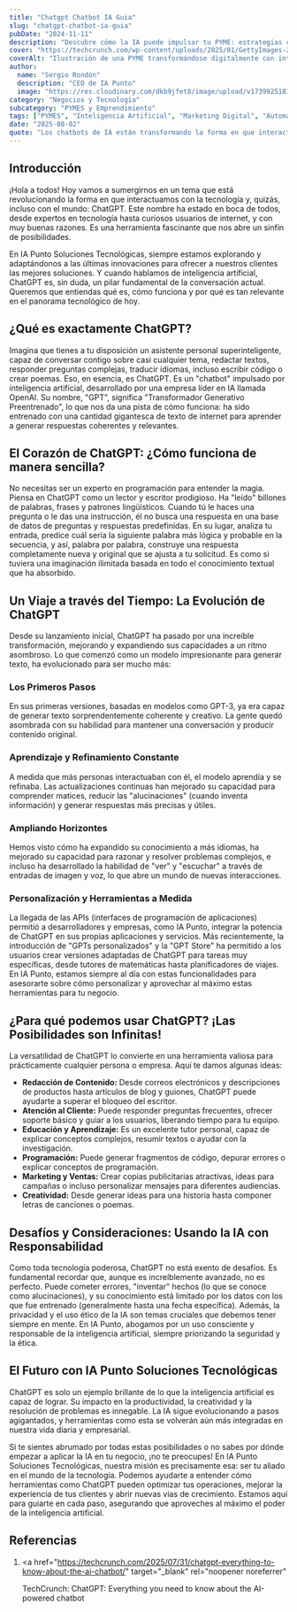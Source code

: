 ```yaml
---
title: "Chatgpt Chatbot IA Guia"
slug: "chatgpt-chatbot-ia-guia"
pubDate: "2024-11-11"
description: "Descubre cómo la IA puede impulsar tu PYME: estrategias concretas de marketing, automatización y datos para aumentar ventas."
cover: "https://techcrunch.com/wp-content/uploads/2025/01/GettyImages-2191707579.jpg?w=1024"
coverAlt: "Ilustración de una PYME transformándose digitalmente con inteligencia artificial."
author:
  name: "Sergio Rondón"
  description: "CEO de IA Punto"
  image: "https://res.cloudinary.com/dkb9jfet8/image/upload/v1739925181/sergio_gdcaeh.png"
category: "Negocios y Tecnología"
subcategory: "PYMES y Emprendimiento"
tags: ["PYMES", "Inteligencia Artificial", "Marketing Digital", "Automatización", "Ventas"]
date: "2025-08-02"
quote: "Los chatbots de IA están transformando la forma en que interactuamos con la tecnología. — Carlos Monnery"
---
```

<h2 id="introduccion">Introducción</h2>

¡Hola a todos! Hoy vamos a sumergirnos en un tema que está revolucionando la forma en que interactuamos con la tecnología y, quizás, incluso con el mundo: ChatGPT. Este nombre ha estado en boca de todos, desde expertos en tecnología hasta curiosos usuarios de internet, y con muy buenas razones. Es una herramienta fascinante que nos abre un sinfín de posibilidades.

En IA Punto Soluciones Tecnológicas, siempre estamos explorando y adaptándonos a las últimas innovaciones para ofrecer a nuestros clientes las mejores soluciones. Y cuando hablamos de inteligencia artificial, ChatGPT es, sin duda, un pilar fundamental de la conversación actual. Queremos que entiendas qué es, cómo funciona y por qué es tan relevante en el panorama tecnológico de hoy.

<h2 id="que-es-exactamente-chatgpt">¿Qué es exactamente ChatGPT?</h2>

Imagina que tienes a tu disposición un asistente personal superinteligente, capaz de conversar contigo sobre casi cualquier tema, redactar textos, responder preguntas complejas, traducir idiomas, incluso escribir código o crear poemas. Eso, en esencia, es ChatGPT. Es un "chatbot" impulsado por inteligencia artificial, desarrollado por una empresa líder en IA llamada OpenAI. Su nombre, "GPT", significa "Transformador Generativo Preentrenado", lo que nos da una pista de cómo funciona: ha sido entrenado con una cantidad gigantesca de texto de internet para aprender a generar respuestas coherentes y relevantes.

<h2 id="el-corazon-de-chatgpt-como-funciona">
  El Corazón de ChatGPT: ¿Cómo funciona de manera sencilla?
</h2>

No necesitas ser un experto en programación para entender la magia. Piensa en ChatGPT como un lector y escritor prodigioso. Ha "leído" billones de palabras, frases y patrones lingüísticos. Cuando tú le haces una pregunta o le das una instrucción, él no busca una respuesta en una base de datos de preguntas y respuestas predefinidas. En su lugar, analiza tu entrada, predice cuál sería la siguiente palabra más lógica y probable en la secuencia, y así, palabra por palabra, construye una respuesta completamente nueva y original que se ajusta a tu solicitud. Es como si tuviera una imaginación ilimitada basada en todo el conocimiento textual que ha absorbido.

<h2 id="un-viaje-a-traves-del-tiempo-la-evolucion-de-chatgpt">
  Un Viaje a través del Tiempo: La Evolución de ChatGPT
</h2>

Desde su lanzamiento inicial, ChatGPT ha pasado por una increíble transformación, mejorando y expandiendo sus capacidades a un ritmo asombroso. Lo que comenzó como un modelo impresionante para generar texto, ha evolucionado para ser mucho más:

<h3 id="los-primeros-pasos">Los Primeros Pasos</h3>

En sus primeras versiones, basadas en modelos como GPT-3, ya era capaz de generar texto sorprendentemente coherente y creativo. La gente quedó asombrada con su habilidad para mantener una conversación y producir contenido original.

<h3 id="aprendizaje-y-refinamiento-constante">
  Aprendizaje y Refinamiento Constante
</h3>

A medida que más personas interactuaban con él, el modelo aprendía y se refinaba. Las actualizaciones continuas han mejorado su capacidad para comprender matices, reducir las "alucinaciones" (cuando inventa información) y generar respuestas más precisas y útiles.

<h3 id="ampliando-horizontes">Ampliando Horizontes</h3>

Hemos visto cómo ha expandido su conocimiento a más idiomas, ha mejorado su capacidad para razonar y resolver problemas complejos, e incluso ha desarrollado la habilidad de "ver" y "escuchar" a través de entradas de imagen y voz, lo que abre un mundo de nuevas interacciones.

<h3 id="personalizacion-y-herramientas-a-medida">
  Personalización y Herramientas a Medida
</h3>

La llegada de las APIs (interfaces de programación de aplicaciones) permitió a desarrolladores y empresas, como IA Punto, integrar la potencia de ChatGPT en sus propias aplicaciones y servicios. Más recientemente, la introducción de "GPTs personalizados" y la "GPT Store" ha permitido a los usuarios crear versiones adaptadas de ChatGPT para tareas muy específicas, desde tutores de matemáticas hasta planificadores de viajes. En IA Punto, estamos siempre al día con estas funcionalidades para asesorarte sobre cómo personalizar y aprovechar al máximo estas herramientas para tu negocio.

<h2 id="para-que-podemos-usar-chatgpt">
  ¿Para qué podemos usar ChatGPT? ¡Las Posibilidades son Infinitas!
</h2>

La versatilidad de ChatGPT lo convierte en una herramienta valiosa para prácticamente cualquier persona o empresa. Aquí te damos algunas ideas:

- **Redacción de Contenido:** Desde correos electrónicos y descripciones de productos hasta artículos de blog y guiones, ChatGPT puede ayudarte a superar el bloqueo del escritor.
- **Atención al Cliente:** Puede responder preguntas frecuentes, ofrecer soporte básico y guiar a los usuarios, liberando tiempo para tu equipo.
- **Educación y Aprendizaje:** Es un excelente tutor personal, capaz de explicar conceptos complejos, resumir textos o ayudar con la investigación.
- **Programación:** Puede generar fragmentos de código, depurar errores o explicar conceptos de programación.
- **Marketing y Ventas:** Crear copias publicitarias atractivas, ideas para campañas o incluso personalizar mensajes para diferentes audiencias.
- **Creatividad:** Desde generar ideas para una historia hasta componer letras de canciones o poemas.

<h2 id="desafios-y-consideraciones">
  Desafíos y Consideraciones: Usando la IA con Responsabilidad
</h2>

Como toda tecnología poderosa, ChatGPT no está exento de desafíos. Es fundamental recordar que, aunque es increíblemente avanzado, no es perfecto. Puede cometer errores, "inventar" hechos (lo que se conoce como alucinaciones), y su conocimiento está limitado por los datos con los que fue entrenado (generalmente hasta una fecha específica). Además, la privacidad y el uso ético de la IA son temas cruciales que debemos tener siempre en mente. En IA Punto, abogamos por un uso consciente y responsable de la inteligencia artificial, siempre priorizando la seguridad y la ética.

<h2 id="el-futuro-con-ia-punto-soluciones-tecnologicas">
  El Futuro con IA Punto Soluciones Tecnológicas
</h2>

ChatGPT es solo un ejemplo brillante de lo que la inteligencia artificial es capaz de lograr. Su impacto en la productividad, la creatividad y la resolución de problemas es innegable. La IA sigue evolucionando a pasos agigantados, y herramientas como esta se volverán aún más integradas en nuestra vida diaria y empresarial.

Si te sientes abrumado por todas estas posibilidades o no sabes por dónde empezar a aplicar la IA en tu negocio, ¡no te preocupes! En IA Punto Soluciones Tecnológicas, nuestra misión es precisamente esa: ser tu aliado en el mundo de la tecnología. Podemos ayudarte a entender cómo herramientas como ChatGPT pueden optimizar tus operaciones, mejorar la experiencia de tus clientes y abrir nuevas vías de crecimiento. Estamos aquí para guiarte en cada paso, asegurando que aproveches al máximo el poder de la inteligencia artificial.

<h2 id="referencias">Referencias</h2>

1.  <a
      href="https://techcrunch.com/2025/07/31/chatgpt-everything-to-know-about-the-ai-chatbot/"
      target="_blank"
      rel="noopener noreferrer"
    >
      TechCrunch: ChatGPT: Everything you need to know about the AI-powered
      chatbot
    </a>
